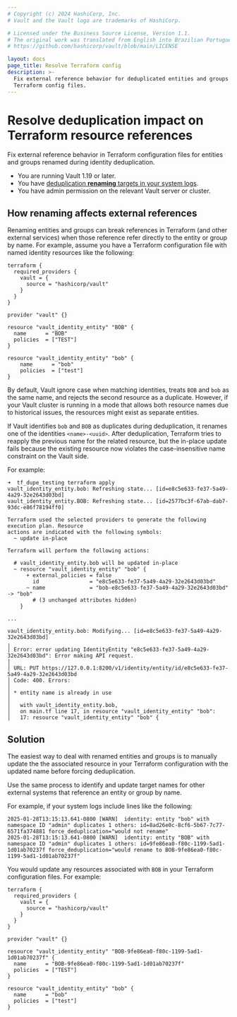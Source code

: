```yaml
---
# Copyright (c) 2024 HashiCorp, Inc.
# Vault and the Vault logo are trademarks of HashiCorp.

# Licensed under the Business Source License, Version 1.1.
# The original work was translated from English into Brazilian Portuguese.
# https://github.com/hashicorp/vault/blob/main/LICENSE

layout: docs
page_title: Resolve Terraform config
description: >-
  Fix external reference behavior for deduplicated entities and groups in
  Terraform config files.
---
```


# Resolve deduplication impact on Terraform resource references

Fix external reference behavior in Terraform configuration files for entities
and groups renamed during identity deduplication.

<Tip title="Assumptions">

- You are running Vault 1.19 or later.
- You have [deduplication **renaming** targets in your system logs](/vault/docs/upgrading/identity-deduplication).
- You have admin permission on the relevant Vault server or cluster.

</Tip>


## How renaming affects external references

Renaming entities and groups can break references in Terraform (and other
external services) when those reference refer directly to the entity or group by
name. For example, assume you have a Terraform configuration file with named
identity resources like the following:

<CodeBlockConfig highlight="11,16" hideClipboard="true">

```hcl
terraform {
  required_providers {
    vault = {
      source = "hashicorp/vault"
    }
  }
}

provider "vault" {}

resource "vault_identity_entity" "BOB" {
  name      = "BOB"
  policies  = ["TEST"]
}

resource "vault_identity_entity" "bob" {
    name      = "bob"
    policies  = ["test"]
}
```

</CodeBlockConfig>

By default, Vault ignore case when matching identities, treats `BOB` and `bob`
as the same name, and rejects the second resource as a duplicate. However, if
your Vault cluster is running in a mode that allows both resource names due to
historical issues, the resources might exist as separate entities.

If Vault identifies `bob` and `BOB` as duplicates during deduplication, it
renames one of the identities `<name>-<uuid>`. After deduplication, Terraform
tries to reapply the previous name for the related resource, but the in-place
update fails because the existing resource now violates the case-insensitive
name constraint on the Vault side.

For example:

<CodeBlockConfig highlight="2,3,11,21,28" hideClipboard="true">

```
➜  tf_dupe_testing terraform apply
vault_identity_entity.bob: Refreshing state... [id=e8c5e633-fe37-5a49-4a29-32e2643d03bd]
vault_identity_entity.BOB: Refreshing state... [id=2577bc3f-67ab-dab7-93dc-e86f78194ff0]

Terraform used the selected providers to generate the following execution plan. Resource
actions are indicated with the following symbols:
  ~ update in-place

Terraform will perform the following actions:

  # vault_identity_entity.bob will be updated in-place
  ~ resource "vault_identity_entity" "bob" {
      + external_policies = false
        id                = "e8c5e633-fe37-5a49-4a29-32e2643d03bd"
      ~ name              = "bob-e8c5e633-fe37-5a49-4a29-32e2643d03bd" -> "bob"
        # (3 unchanged attributes hidden)
    }

...

vault_identity_entity.bob: Modifying... [id=e8c5e633-fe37-5a49-4a29-32e2643d03bd]
╷
│ Error: error updating IdentityEntity "e8c5e633-fe37-5a49-4a29-32e2643d03bd": Error making API request.
│
│ URL: PUT https://127.0.0.1:8200/v1/identity/entity/id/e8c5e633-fe37-5a49-4a29-32e2643d03bd
│ Code: 400. Errors:
│
│ * entity name is already in use
│
│   with vault_identity_entity.bob,
│   on main.tf line 17, in resource "vault_identity_entity" "bob":
│   17: resource "vault_identity_entity" "bob" {
```

</CodeBlockConfig>


## Solution

The easiest way to deal with renamed entities and groups is to manually update the
the associated resource in your Terraform configuration with the updated name
before forcing deduplication.

<Tip>

Use the same process to identify and update target names for other external
systems that reference an entity or group by name.

</Tip>

For example, if your system logs include lines like the following:

<CodeBlockConfig hideClipboard="true">

```text
2025-01-28T13:15:13.641-0800 [WARN]  identity: entity "bob" with namespace ID "admin" duplicates 1 others: id=8ad26e0c-8cf6-5b67-7c77-6571fa374881 force_deduplication="would not rename"
2025-01-28T13:15:13.641-0800 [WARN]  identity: entity "BOB" with namespace ID "admin" duplicates 1 others: id=9fe86ea0-f80c-1199-5ad1-1d01ab70237f force_deduplication="would rename to BOB-9fe86ea0-f80c-1199-5ad1-1d01ab70237f"
```

</CodeBlockConfig>

You would update any resources associated with `BOB` in your Terraform
configuration files. For example:

<CodeBlockConfig highlight="11,16" hideClipboard="true">

```hcl
terraform {
  required_providers {
    vault = {
      source = "hashicorp/vault"
    }
  }
}

provider "vault" {}

resource "vault_identity_entity" "BOB-9fe86ea0-f80c-1199-5ad1-1d01ab70237f" {
  name      = "BOB-9fe86ea0-f80c-1199-5ad1-1d01ab70237f"
  policies  = ["TEST"]
}

resource "vault_identity_entity" "bob" {
  name      = "bob"
  policies  = ["test"]
}
```

</CodeBlockConfig>
